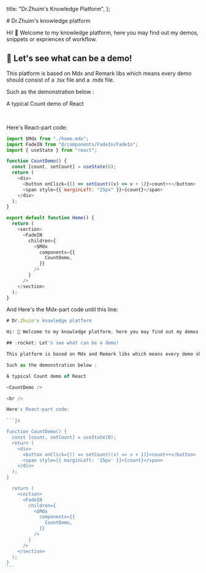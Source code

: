   title: "Dr.Zhuim's Knowledge Platform",
};

<div className="container">
# Dr.Zhuim's knowledge platform

Hi! 👋 Welcome to my knowledge platform, here you may find out my demos, snippets or expriences of workflow.

## :rocket: Let's see what can be a demo!

This platform is based on Mdx and Remark libs which means every demo should consist of a .tsx file and a .mdx file.

Such as the demonstration below :

A typical Count demo of React

<br />

Here's React-part code:

```js
import $Mdx from "./home.mdx";
import FadeIN from "@/components/FadeIn/FadeIn";
import { useState } from "react";

function CountDemo() {
  const [count, setCount] = useState(0);
  return (
    <div>
      <button onClick={() => setCount((v) => v + 1)}>count++</button>
      <span style={{ marginLeft: "25px" }}>{count}</span>
    </div>
  );
}

export default function Home() {
  return (
    <section>
      <FadeIN
        children={
          <$Mdx
            components={{
              CountDemo,
            }}
          />
        }
      />
    </section>
  );
}
```

And Here's the Mdx-part code until this line:

````js
# Dr.Zhuim's knowledge platform

Hi! 👋 Welcome to my knowledge platform, here you may find out my demos, snippets or expriences of workflow.

## :rocket: Let's see what can be a demo!

This platform is based on Mdx and Remark libs which means every demo should consist of a .tsx file and a .mdx file.

Such as the demonstration below :

A typical Count demo of React

<CountDemo />

<br />

Here's React-part code:

```js

function CountDemo() {
  const [count, setCount] = useState(0);
  return (
    <div>
      <button onClick={() => setCount((v) => v + 1)}>count++</button>
      <span style={{ marginLeft: '25px' }}>{count}</span>
    </div>
  );
}

  return (
    <section>
      <FadeIN
        children={
          <$Mdx
            components={{
              CountDemo,
            }}
          />
        }
      />
    </section>
  );
}
```
````

</div>

